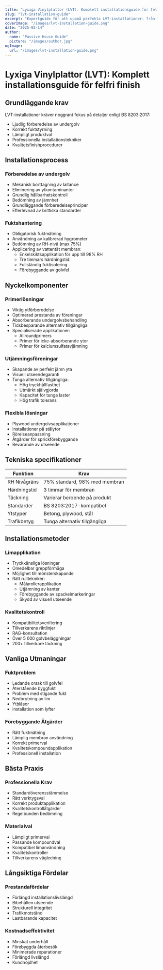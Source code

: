 ```yaml
---
title: "Lyxiga Vinylplattor (LVT): Komplett installationsguide för felfri finish"
slug: "lvt-installation-guide"
excerpt: "Expertguide för att uppnå perfekta LVT-installationer: från förberedelse av undergolv till slutlig finish, enligt BS 8203:2017-standarder för hållbara resultat."
coverImage: "/images/lvt-installation-guide.png"
date: "2025-02-14"
author:
  name: "Passive House Guide"
  picture: "/images/author.jpg"
ogImage:
  url: "/images/lvt-installation-guide.png"
---
```


# Lyxiga Vinylplattor (LVT): Komplett installationsguide för felfri finish

## Grundläggande krav

LVT-installationer kräver noggrant fokus på detaljer enligt BS 8203:2017:

- Ljudlig förberedelse av undergolv
- Korrekt fuktstyrning
- Lämpligt produktval
- Professionella installationstekniker
- Kvalitetsfinishprocedurer

## Installationsprocess

### Förberedelse av undergolv
- Mekanisk borttagning av laitance
- Eliminering av ytkontaminanter
- Grundlig hållbarhetskontroll
- Bedömning av jämnhet
- Grundläggande förberedelseprinciper
- Efterlevnad av brittiska standarder

### Fuktshantering
- Obligatorisk fuktmätning
- Användning av kalibrerad hygrometer
- Bedömning av RH-nivå (max 75%)
- Applicering av vattentät membran:
  - Enkelskiktsapplikation för upp till 98% RH
  - Tre timmars härdningstid
  - Fullständig fuktisolering
  - Förebyggande av golvfel

## Nyckelkomponenter

### Primerlösningar
- Viktig ytförberedelse
- Optimerad prestanda av föreningar
- Absorberande undergolvsbehandling
- Tidsbesparande alternativ tillgängliga
- Specialiserade applikationer:
  - Allroundprimers
  - Primer för icke-absorberande ytor
  - Primer för kalciumsulfatavjämning

### Utjämningsföreningar
- Skapande av perfekt jämn yta
- Visuell utseendegaranti
- Tunga alternativ tillgängliga:
  - Hög tryckhållfasthet
  - Utmärkt självgjorda
  - Kapacitet för tunga laster
  - Hög trafik tolerans

### Flexibla lösningar
- Plywood undergolvsapplikationer
- Installationer på stålytor
- Rörelseanpassning
- Åtgärder för sprickförebyggande
- Bevarande av utseende

## Tekniska specifikationer

| Funktion | Krav |
|----------|------|
| RH Nivågräns | 75% standard, 98% med membran |
| Härdningstid | 3 timmar för membran |
| Täckning | Varierar beroende på produkt |
| Standarder | BS 8203:2017-kompatibel |
| Ytstyper | Betong, plywood, stål |
| Trafikbetyg | Tunga alternativ tillgängliga |

## Installationsmetoder

### Limapplikation
- Tryckkänsliga lösningar
- Omedelbar greppförmåga
- Möjlighet till mönsterskapande
- Rätt rulltekniker:
  - Målarollerapplikation
  - Utjämning av kanter
  - Förebyggande av spackelmarkeringar
  - Skydd av visuell utseende

### Kvalitetskontroll
- Kompatibilitetsverifiering
- Tillverkarens riktlinjer
- RAG-konsultation
- Över 5 000 golvbeläggningar
- 200+ tillverkare täckning

## Vanliga Utmaningar

### Fuktproblem
- Ledande orsak till golvfel
- Återstående byggfukt
- Problem med stigande fukt
- Nedbrytning av lim
- Ytblåsor
- Installation som lyfter

### Förebyggande Åtgärder
- Rätt fuktmätning
- Lämplig membran användning
- Korrekt primerval
- Kvalitetskompoundapplikation
- Professionell installation

## Bästa Praxis

### Professionella Krav
- Standardöverensstämmelse
- Rätt verktygsval
- Korrekt produktapplikation
- Kvalitetskontrollåtgärder
- Regelbunden bedömning

### Materialval
- Lämpligt primerval
- Passande kompoundval
- Kompatibel limanvändning
- Kvalitetskontroller
- Tillverkarens vägledning

## Långsiktiga Fördelar

### Prestandafördelar
- Förlängd installationslivslängd
- Bibehållen utseende
- Strukturell integritet
- Trafikmotstånd
- Lastbärande kapacitet

### Kostnadseffektivitet
- Minskat underhåll
- Förebyggda återbesök
- Minimerade reparationer
- Förlängd livslängd
- Kundnöjdhet